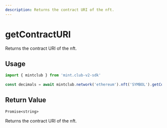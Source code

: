 ```yaml
---
description: Returns the contract URI of the nft.
---
```


# getContractURI

Returns the contract URI of the nft.

## Usage

```ts twoslash [example.ts]
import { mintclub } from 'mint.club-v2-sdk'
 
const decimals = await mintclub.network('ethereum').nft('SYMBOL').getContractURI()
```

## Return Value

`Promise<string>`

Returns the contract URI of the nft.